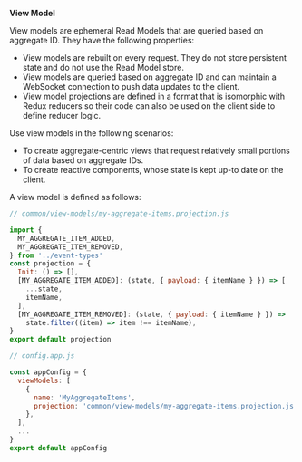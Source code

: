 
**View Model**

View models are ephemeral Read Models that are queried based on aggregate ID. They have the following properties:

- View models are rebuilt on every request. They do not store persistent state and do not use the Read Model store.
- View models are queried based on aggregate ID and can maintain a WebSocket connection to push data updates to the client.
- View model projections are defined in a format that is isomorphic with Redux reducers so their code can also be used on the client side to define reducer logic.

Use view models in the following scenarios:

- To create aggregate-centric views that request relatively small portions of data based on aggregate IDs.
- To create reactive components, whose state is kept up-to date on the client.

A view model is defined as follows:

<Tabs>
<TabItem value="projection" label="Projection" default>

```js
// common/view-models/my-aggregate-items.projection.js

import {
  MY_AGGREGATE_ITEM_ADDED,
  MY_AGGREGATE_ITEM_REMOVED,
} from '../event-types'
const projection = {
  Init: () => [],
  [MY_AGGREGATE_ITEM_ADDED]: (state, { payload: { itemName } }) => [
    ...state,
    itemName,
  ],
  [MY_AGGREGATE_ITEM_REMOVED]: (state, { payload: { itemName } }) =>
    state.filter((item) => item !== itemName),
}
export default projection
```

</TabItem>
<TabItem value="config" label="App Config">

```js
// config.app.js

const appConfig = {
  viewModels: [
    {
      name: 'MyAggregateItems',
      projection: 'common/view-models/my-aggregate-items.projection.js',
    },
  ],
  ...
}
export default appConfig

```

</TabItem>
</Tabs>
